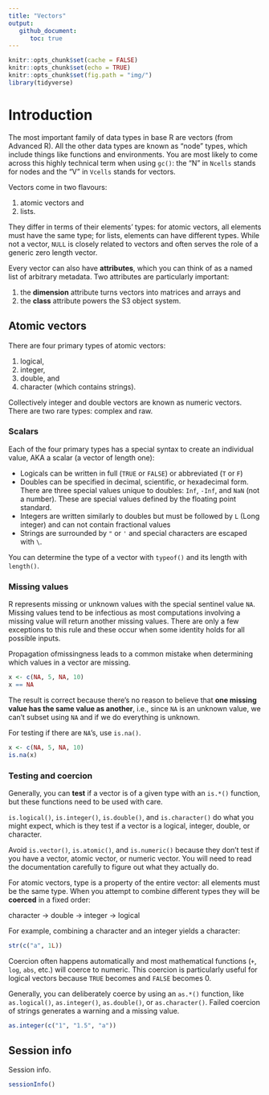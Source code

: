 ```yaml
---
title: "Vectors"
output:
   github_document:
      toc: true
---
```


```r
knitr::opts_chunk$set(cache = FALSE)
knitr::opts_chunk$set(echo = TRUE)
knitr::opts_chunk$set(fig.path = "img/")
library(tidyverse)
```

# Introduction

The most important family of data types in base R are vectors (from Advanced R). All the other data types are known as "node" types, which include things like functions and environments. You are most likely to come across this highly technical term when using `gc()`: the "N" in `Ncells` stands for nodes and the "V" in `Vcells` stands for vectors.

Vectors come in two flavours:

1. atomic vectors and
2. lists.

They differ in terms of their elements' types: for atomic vectors, all elements must have the same type; for lists, elements can have different types. While not a vector, `NULL` is closely related to vectors and often serves the role of a generic zero length vector.

Every vector can also have **attributes**, which you can think of as a named list of arbitrary metadata. Two attributes are particularly important:

1. the **dimension** attribute turns vectors into matrices and arrays and
2. the **class** attribute powers the S3 object system.

## Atomic vectors

There are four primary types of atomic vectors:

1. logical,
2. integer,
3. double, and
4. character (which contains strings).

Collectively integer and double vectors are known as numeric vectors. There are two rare types: complex and raw.

### Scalars

Each of the four primary types has a special syntax to create an individual value, AKA a scalar (a vector of length one):

* Logicals can be written in full (`TRUE` or `FALSE`) or abbreviated (`T` or `F`)
* Doubles can be specified in decimal, scientific, or hexadecimal form. There are three special values unique to doubles: `Inf`, `-Inf`, and `NaN` (not a number). These are special values defined by the floating point standard.
* Integers are written similarly to doubles but must be followed by `L` (Long integer) and can not contain fractional values
* Strings are surrounded by `"` or `'` and special characters are escaped with `\`.

You can determine the type of a vector with `typeof()` and its length with `length()`.

### Missing values

R represents missing or unknown values with the special sentinel value `NA`. Missing values tend to be infectious as most computations involving a missing value will return another missing values. There are only a few exceptions to this rule and these occur when some identity holds for all possible inputs.

Propagation ofmissingness leads to a common mistake when determining which values in a vector are missing.

```r
x <- c(NA, 5, NA, 10)
x == NA
```

The result is correct because there's no reason to believe that **one missing value has the same value as another**, i.e., since `NA` is an unknown value, we can't subset using `NA` and if we do everything is unknown.

For testing if there are `NA`'s, use `is.na()`.

```r
x <- c(NA, 5, NA, 10)
is.na(x)
```

### Testing and coercion

Generally, you can **test** if a vector is of a given type with an `is.*()` function, but these functions need to be used with care.

`is.logical()`, `is.integer()`, `is.double()`, and `is.character()` do what you might expect, which is they test if a vector is a logical, integer, double, or character.

Avoid `is.vector()`, `is.atomic()`, and `is.numeric()` because they don't test if you have a vector, atomic vector, or numeric vector. You will need to read the documentation carefully to figure out what they actually do.

For atomic vectors, type is a property of the entire vector: all elements must be the same type. When you attempt to combine different types they will be **coerced** in a fixed order:

character -> double -> integer -> logical

For example, combining a character and an integer yields a character:

```r
str(c("a", 1L))
```

Coercion often happens automatically and most mathematical functions (`+`, `log`, `abs`, etc.) will coerce to numeric. This coercion is particularly useful for logical vectors because `TRUE` becomes and `FALSE` becomes 0.

Generally, you can deliberately coerce by using an `as.*()` function, like `as.logical()`, `as.integer()`, `as.double()`, or `as.character()`. Failed coercion of strings generates a warning and a missing value.

```r
as.integer(c("1", "1.5", "a"))
```

## Session info

Session info.

```r
sessionInfo()
```
